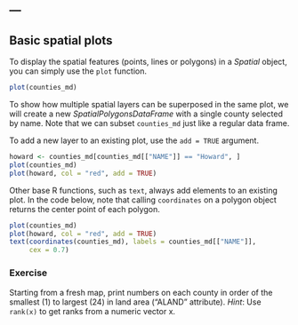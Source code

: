 ---
---

## Basic spatial plots

To display the spatial features (points, lines or polygons) in a *Spatial* object, you can simply use the `plot` function.

```r
plot(counties_md)
```

<!--split-->

To show how multiple spatial layers can be superposed in the same plot,
we will create a new *SpatialPolygonsDataFrame* with a single county selected
by name. Note that we can subset `counties_md` just like a regular data frame.

To add a new layer to an existing plot, use the `add = TRUE` argument.

```r
howard <- counties_md[counties_md[["NAME"]] == "Howard", ]
plot(counties_md)
plot(howard, col = "red", add = TRUE)
```

<!--split-->

Other base R functions, such as `text`, always add elements to an existing plot.
In the code below, note that calling `coordinates` on a polygon object returns
the center point of each polygon.

```r
plot(counties_md)
plot(howard, col = "red", add = TRUE)
text(coordinates(counties_md), labels = counties_md[["NAME"]],
     cex = 0.7)
```

<!--split-->

### Exercise

Starting from a fresh map, print numbers on each county in order of the smallest
(1) to largest (24) in land area ("ALAND" attribute). 
*Hint*: Use `rank(x)` to get ranks from a numeric vector x.
